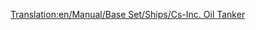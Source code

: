 [[Translation:en/Manual/Base Set/Ships/Cs-Inc. Oil Tanker]]

{{en/Manual/Base Set/Ships/Ships|Name=Cs-Inc. Oil Tanker
|Image=[[File:en/Manual/Base Set/Ships/Oiltanker ship.png|Cs-Inc. Oil Tanker]]
|Cost=£33,511 ($67,022)
|Speed=40 km/h (25 mph)
|Annual=£2,050 ($4,100)
|Designed=1968
|Lifespan=30
|Capacity=350,000 Litres of Oil
|Description=The Cs-Inc. Oil Tanker is a large oil tanker. It holds a lot more than its predecessor, and has a higher speed.
|Real-life=Fictional. Cs obviously stands for Chris Sawyer.
}}